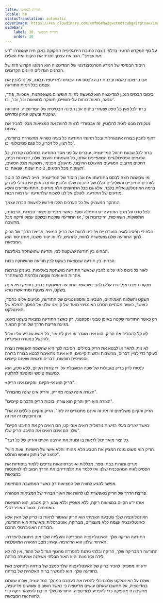```yaml
---
title: חוויית הממשי
locale: he
statusTranslation: automatic
coverImage: https://res.cloudinary.com/xmfm6mhw3gwctndtcubgx2rptnae/image/upload/v1740337243/small_cover_educacion_fundamental_a051170f1c.webp
sidebar:
    label: 30. חוויית הממשי
    order: 30
---
```

על סף המקדש החגיגי בדלפי ניצבה כתובת הירוגליפית החקוקה באבן חיה שאמרה: "דע את עצמך". הכר את עצמך ותכיר את היקום ואת האלים.

היסוד הבסיסי של המדע הטרנסצנדנטי של המדיטציה הוא המוטו הקדוש הזה של הכהנים הגדולים היוונים הקדומים.

אם ברצוננו באמת ובכנות רבה לבסס את הבסיס למדיטציה נכונה, עלינו להבין את עצמנו בכל רמות התודעה.

ביסוס הבסיס הנכון למדיטציה הוא למעשה להיות חופשיים משאפתנות, אנוכיות, פחד, שנאה, תאוות כוחות על-חושיים, תשוקה לתוצאות וכו', וכו', וכו'.

ברור לכל ואין כל ספק שאחרי ביסוס אבן הפינה הבסיסית של המדיטציה, התודעה שוקטת ובשקט עמוק ומדהים.

מנקודת מבט לוגית לחלוטין, זה אבסורדי לרצות לחוות את המציאות מבלי להכיר את עצמנו.

דחוף להבין בצורה אינטגרלית ובכל תחומי התודעה כל בעיה כשהיא מתעוררת בתודעה, כל רצון, כל זיכרון, כל פגם פסיכולוגי וכו'.

ברור לכל שבעת תרגול המדיטציה, עוברים על פני מסך התודעה בתהלוכה קודרת, כל הפגמים הפסיכולוגיים המאפיינים אותנו, כל השמחות והעצב שלנו, זיכרונות רבים, דחפים מרובים המגיעים מהעולם החיצוני, מהעולם הפנימי, תשוקות מכל הסוגים, תשוקות מכל הסוגים, טינות ישנות, שנאות וכו'.

מי שבאמת רוצה לבסס בתודעתו את אבן היסוד של המדיטציה, חייב לשים לב היטב לערכים החיוביים והשליליים הללו של ההבנה שלנו ולהבין אותם באופן אינטגרלי לא רק ברמה האינטלקטואלית בלבד, אלא גם בכל התחומים הלא מודעים, התת-מודעים והלא מודעים של התודעה. לעולם אל לנו לשכוח שלתודעה יש רמות רבות.

המחקר המעמיק של כל הערכים הללו פירושו למעשה הכרת עצמך.

לכל סרט על מסך התודעה יש התחלה וסוף. כאשר מסתיים מצעד הצורות, הרצונות, התשוקות, השאיפות, הזיכרונות וכו', אז התודעה שוקטת ובשקט עמוק וריקה מכל מחשבה.

תלמידי הפסיכולוגיה המודרניים צריכים לחוות את הריק המאיר. פריצת הדרך של הריק לתוך התודעה שלנו מאפשרת לחוות, להרגיש, לחיות יסוד משנה, אותו יסוד הוא המציאות.

הבחינו בין תודעה ששקטה לבין תודעה שהושתקה באלימות.

הבחינו בין תודעה שנמצאת בשקט לבין תודעה שהושתקה בכוח.

לאור כל ניכוס לוגי עלינו להבין שכאשר התודעה מושתקת באלימות, בעומק וברמות אחרות היא אינה שקטה ונלחמת להשתחרר.

מנקודת מבט אנליטית עלינו להבין שכאשר התודעה מושתקת בכוח, בעומק היא אינה בשקט, היא צועקת ומתייאשת נורא.

השקט והשלווה האמיתיים, הטבעיים והספונטניים של התודעה, מגיעים אלינו כחסד, כאושר, כאשר מסתיים הסרט האינטימי מאוד של קיומנו שלנו על המסך הנפלא של האינטלקט.

רק כאשר התודעה שקטה באופן טבעי וספונטני, רק כאשר התודעה נמצאת בשקט מענג, מגיעה פריצת הדרך של הריק המאיר.

לא קל להסביר את הריק. הוא אינו מוגדר או ניתן לתיאור, כל מושג שנביע עליו עלול להיכשל בנקודה העיקרית.

לא ניתן לתאר או לבטא את הריק במילים. הסיבה לכך היא שהשפה האנושית נוצרה בעיקר כדי לציין דברים, מחשבות ורגשות קיימים; היא אינה מתאימה לבטא בצורה ברורה וספציפית תופעות, דברים ורגשות שאינם קיימים.

לנסות לדון בריק בגבולות של שפה המוגבלת על ידי צורות הקיום, ללא ספק, הוא למעשה טיפשי ומוטעה לחלוטין.

«הריק הוא אי-הקיום, והקיום אינו הריק".

"הצורה אינה שונה מהריק, והריק אינו שונה מהצורה".

"הצורה היא ריק והריק הוא צורה, בזכות הריק הדברים קיימים".

"הריק והקיום משלימים זה את זה ואינם מתנגדים זה לזה". הריק והקיום כוללים זה את זה וחובקים זה את זה.

"כאשר יצורים בעלי רגישות נורמלית רואים אובייקט, הם רואים רק את ההיבט הקיים שלו, הם אינם רואים את ההיבט הריק שלו".

"כל יצור מואר יכול לראות בו זמנית את ההיבט הקיים והריק של כל דבר.

"הריק הוא פשוט מונח המציין את הטבע הלא מהותי והלא אישי של הישויות, ואות חיווי למצב של ניתוק וחופש מוחלט".

מורים ומורות בבתי ספר, מכללות ואוניברסיטאות צריכים ללמוד ביסודיות את הפסיכולוגיה המהפכנית שלנו ואז ללמד את תלמידיהם את הדרך המובילה להתנסות במציאות

אפשר להגיע לחוויה של המציאות רק כאשר המחשבה הסתיימה.

פריצת הדרך של הריק מאפשרת לנו לחוות את האור הבהיר של המציאות הטהורה.

אותו ידע הקיים במציאות ריקה, ללא מאפיין וללא צבע, ריק מטבע, הוא המציאות האמיתית, הטוב האוניברסלי.

האינטליגנציה שלך שטבעה האמיתי הוא הריק שאסור לראות בו כריק של האין אלא כאינטליגנציה עצמה ללא מעצורים, מבריקה, אוניברסלית ומאושרת היא התודעה, הבודהה האוניברסלי החכם.

התודעה הריקה שלך והאינטליגנציה המבריקה והעליזה שלך אינן ניתנות להפרדה. האיחוד שלהן הוא הדהרמה-קאיה; מצב ההארה המושלמת.

התודעה המבריקה שלך, הריקה ובלתי ניתנת להפרדה מהגוף הגדול של ההוד, אין לה לא לידה ולא מוות והיא האור הבלתי משתנה אמיטרה בודהה.

ידע זה מספיק. להכיר בריק של האינטליגנציה שלך כמצב של בודהה ולהחשיב זאת כתודעה שלך, הוא להמשיך ברוח האלוהית של בודהה.

שמרו על האינטלקט שלכם בלי להסיח את דעתכם במהלך המדיטציה, שכחו שאתם במדיטציה, אל תחשבו שאתם עושים מדיטציה כי כאשר חושבים שעושים מדיטציה, מחשבה זו מספיקה כדי להפריע למדיטציה. התודעה שלך חייבת להישאר ריקה כדי לחוות את המציאות.


